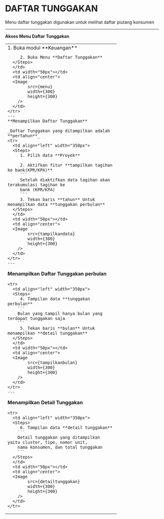 

# DAFTAR TUNGGAKAN

Menu daftar tunggakan digunakan untuk melihat daftar piutang konsumen

---

**Akses Menu Daftar Tunggakan**
<table>
  <tbody>
    <tr>
      <td align="left" width="350px">
      <Steps>
         1. Buka modul **Keuangan**

         2. Buka Menu **Daftar Tunggakan**
      </Steps>
      </td>
      <td width="50px"></td>
      <td align="center">
      <Image
            src={menu}
            width={300}
            height={300}
        />
      </td>
    </tr>
    ---
    **Menampilkan Daftar Tunggakan**

    _Daftar Tunggakan yang ditampilkan adalah **pertahun**_
    <tr>
      <td align="left" width="350px">
      <Steps>
         1. Pilih data **Proyek**

         2. Aktifkan fitur **tampilkan tagihan ke bank(KPR/KPA)**
         ```
         Setelah diaktifkan data tagihan akan terakumulasi tagihan ke 
         bank (KPR/KPA)
         ```
         3. Tekan baris **tahun** Untuk menampilkan data **tunggakan perbulan**
      </Steps>
      </td>
      <td width="50px"></td>
      <td align="center">
      <Image
            src={tampilkandata}
            width={300}
            height={300}
        />
      </td>
    </tr>
    ---

**Menampilkan Daftar Tunggakan perbulan**

    <tr>
      <td align="left" width="350px">
      <Steps>
         4. Tampilan data **tunggakan perbulan**
        ```
        Bulan yang tampil hanya bulan yang terdapat tunggakan saja
        ```
         5. Tekan baris **bulan** Untuk menampilkan **detail tunggakan**
      </Steps>
      </td>
      <td width="50px"></td>
      <td align="center">
      <Image
            src={tampilkanbulan}
            width={300}
            height={300}
        />
      </td>
    </tr>
    ---

**Menampilkan Detail Tunggakan**

    <tr>
      <td align="left" width="350px">
      <Steps>
         6. Tampilan data **detail tunggakan**
        ```
        Detail tunggakan yang ditampilkan yaitu cluster, tipe, nomor unit,
        nama konsumen, dan total tunggakan
        ```
      </Steps>
      </td>
      <td width="50px"></td>
      <td align="center">
      <Image
            src={detailtunggakan}
            width={300}
            height={300}
        />
      </td>
    </tr>
  </tbody>
</table>